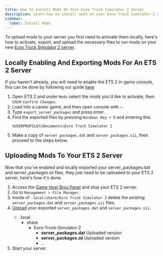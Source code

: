 ```yaml
---
title: How To Install Mods On Your Euro Truck Simulator 2 Server
description: Learn how to install mods on your Euro Truck Simulator 2 Server
sidebar:
  label: Install Mods
---
```


To upload mods to your server you first need to activate them locally, here's how to activate, export, and upload the necessary files to run mods on your new [Euro Truck Simulator 2 server](https://www.gamehostbros.com/euro-truck-simulator-2-server-hosting/).

## Locally Enabling And Exporting Mods For An ETS 2 Server

If you haven't already, you will need to enable the ETS 2 in-game console, this can be done by following our guide [here](/games/euro-truck-simulator-2/enable-console/)
<Steps>

1. Open ETS 2 and under `Mods` select the mods you'd like to activate, then click `Confirm Changes`.
2. Load into a career game, and then open console with `~`.
3. Type `export_server_packages` and press enter.
4. Find the exported files by pressing `Windows Key + R` and entering this.
   ```
   %USERPROFILE%\Documents\Euro Truck Simulator 2
   ```
5. Make a copy of `server_packages.dat` and `server_packages.sii`, then proceed to the steps below.
</Steps>


## Uploading Mods To Your ETS 2 Server

Now that you've enabled and locally exported your server_packages.dat and server_packages.sii files, they just need to be uploaded to your ETS 2 server, here's how it's done.

<Steps>

1. Access the [Game Host Bros Panel](https://panel.gamehostbros.com/) and stop your ETS 2 server.
2. Go to `Management > File Manager`.
3. Inside of `.local/share/Euro Truck Simulator 2` delete the existing `server_packages.dat` and `server_packages.sii` files.
4. [Upload](getting-started/uploading-files) your exported `server_packages.dat` and `server_packages.sii`.
   <FileTree>
    - .local
      - share
        - Euro-Truck-Simulator-2
          - **server_packages.dat** Uploaded version
          - **server_packages.sii** Uploaded version
          - ..
   </FileTree>
5. Start your server.
 </Steps>








